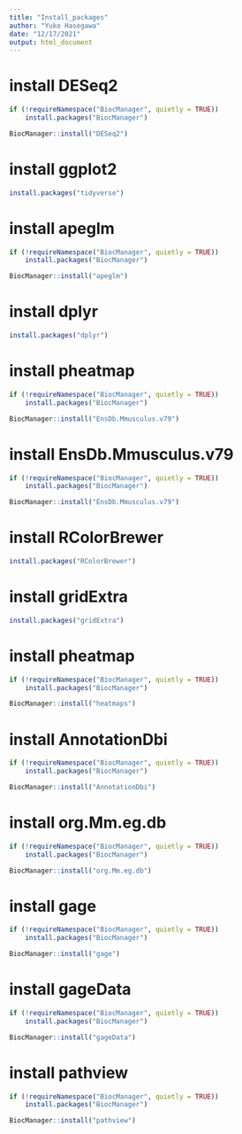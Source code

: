---
title: "Install_packages"
author: "Yuko Hasegawa"
date: "12/17/2021"
output: html_document
---

# install DESeq2
```{r}
if (!requireNamespace("BiocManager", quietly = TRUE))
    install.packages("BiocManager")

BiocManager::install("DESeq2")
```

# install ggplot2
```{r}
install.packages("tidyverse")
```

# install apeglm
```{r}
if (!requireNamespace("BiocManager", quietly = TRUE))
    install.packages("BiocManager")

BiocManager::install("apeglm")
```

# install dplyr
```{r}
install.packages("dplyr")
```

# install pheatmap
```{r}
if (!requireNamespace("BiocManager", quietly = TRUE))
    install.packages("BiocManager")

BiocManager::install("EnsDb.Mmusculus.v79")
```

# install EnsDb.Mmusculus.v79
```{r}
if (!requireNamespace("BiocManager", quietly = TRUE))
    install.packages("BiocManager")

BiocManager::install("EnsDb.Mmusculus.v79")
```

# install RColorBrewer
```{r}
install.packages("RColorBrewer")
```

# install gridExtra
```{r}
install.packages("gridExtra")
```

# install pheatmap
```{r}
if (!requireNamespace("BiocManager", quietly = TRUE))
    install.packages("BiocManager")

BiocManager::install("heatmaps")
```

# install AnnotationDbi
```{r}
if (!requireNamespace("BiocManager", quietly = TRUE))
    install.packages("BiocManager")

BiocManager::install("AnnotationDbi")
```

# install org.Mm.eg.db
```{r}
if (!requireNamespace("BiocManager", quietly = TRUE))
    install.packages("BiocManager")

BiocManager::install("org.Mm.eg.db")
```

# install gage
```{r}
if (!requireNamespace("BiocManager", quietly = TRUE))
    install.packages("BiocManager")

BiocManager::install("gage")
```

# install gageData
```{r}
if (!requireNamespace("BiocManager", quietly = TRUE))
    install.packages("BiocManager")

BiocManager::install("gageData")
```

# install pathview
```{r}
if (!requireNamespace("BiocManager", quietly = TRUE))
    install.packages("BiocManager")

BiocManager::install("pathview")
```
